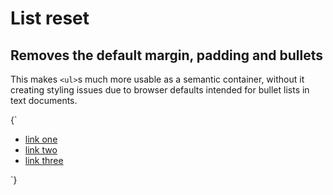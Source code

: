 
<Meta title="Utilities/List reset" />

# List reset

## Removes the default margin, padding and bullets

This makes `<ul>`s much more usable as a semantic container, without it creating styling issues due to browser defaults intended for bullet lists in text documents.

<Canvas>
  <Story name="List reset">
    {`
      <ul class="u-list-reset">
        <li><a href="#one">link one</a></li>
        <li><a href="#two">link two</a></li>
        <li><a href="#three">link three</a></li>
      </ul>
    `}
  </Story>
</Canvas>
